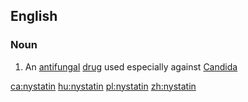 ==English==

===Noun===
{{wikipedia}}
{{en-noun|-}}

# An [[antifungal]] [[drug]] used especially against [[Candida]]

[[ca:nystatin]]
[[hu:nystatin]]
[[pl:nystatin]]
[[zh:nystatin]]